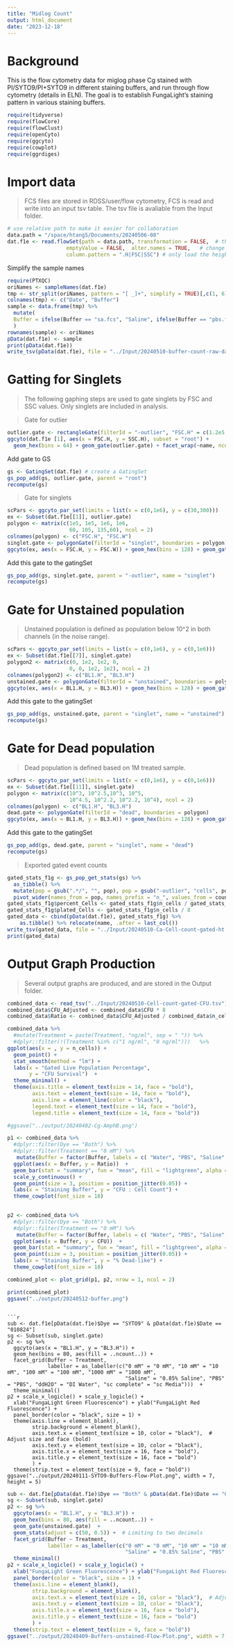 ```yaml
---
title: "Midlog Count"
output: html_document
date: "2023-12-18"
---
```


# Background
This is the flow cytometry data for miglog phase Cg stained with PI/SYTO9/PI+SYTO9 in different staining buffers, and run through flow cytometry (details in ELN). The goal is to establish FungaLight's staining pattern in various staining buffers.

```r
require(tidyverse)
require(flowCore)
require(flowClust)
require(openCyto)
require(ggcyto)
require(cowplot)
require(ggrdiges)
```

# Import data
> FCS files are stored in RDSS/user/flow cytometry, FCS is read and write into an input tsv table. The tsv file is avaliable from the Input folder.

```r
# use relative path to make it easier for collaboration
data.path = "/space/htang5/Documents/20240506-08"
dat.f1e <- read.flowSet(path = data.path, transformation = FALSE,  # the original values are already linearized. 
                   emptyValue = FALSE,  alter.names = TRUE,   # change parameter names to R format
                   column.pattern = ".H|FSC|SSC") # only load the height variables for the fluorescent parameters
```

Simplify the sample names

```r
require(PTXQC)
oriNames <- sampleNames(dat.f1e)
tmp <- str_split(oriNames, pattern = "[ _]+", simplify = TRUE)[,c(1, 6)] 
colnames(tmp) <- c("Date", "Buffer") 
sample <- data.frame(tmp) %>% 
  mutate(
  Buffer = ifelse(Buffer == "sa.fcs", "Saline", ifelse(Buffer == "pbs.fcs", "PBS", ifelse(Buffer == "water.fcs", "ddH2O", "SC")))
  )
rownames(sample) <- oriNames
pData(dat.f1e) <- sample
print(pData(dat.f1e))
write_tsv(pData(dat.f1e), file = "../Input/20240510-buffer-count-raw-data-ht.tsv")
```

# Gatting for Singlets
>The following gaphing steps are used to gate singlets by FSC and SSC values. Only singlets are included in analysis.

>Gate for outlier 

```r
outlier.gate <- rectangleGate(filterId = "-outlier", "FSC.H" = c(1.2e5, 1e6), "SSC.H" = c(1e2, 1e6))
ggcyto(dat.f1e [1], aes(x = FSC.H, y = SSC.H), subset = "root") +
  geom_hex(bins = 64) + geom_gate(outlier.gate) + facet_wrap(~name, ncol = 2) + ggcyto_par_set(limits = "instrument")
```
Add gate to GS
```r
gs <- GatingSet(dat.f1e) # create a GatingSet
gs_pop_add(gs, outlier.gate, parent = "root")
recompute(gs)
```

>Gate for singlets

```r
scPars <- ggcyto_par_set(limits = list(x = c(0,1e6), y = c(30,300)))
ex <- Subset(dat.f1e[[1]], outlier.gate)
polygon <- matrix(c(1e5, 1e5, 1e6, 1e6, 
                    60, 105, 135,60), ncol = 2)
colnames(polygon) <- c("FSC.H", "FSC.W")
singlet.gate <- polygonGate(filterId = "singlet", boundaries = polygon)
ggcyto(ex, aes(x = FSC.H, y = FSC.W)) + geom_hex(bins = 128) + geom_gate(singlet.gate) + geom_stats() + scPars
```


Add this gate to the gatingSet
```r
gs_pop_add(gs, singlet.gate, parent = "-outlier", name = "singlet")
recompute(gs)
```

# Gate for Unstained population
> Unstained population is defined as population below 10^2 in both channels (in the noise range).

```r
scPars <- ggcyto_par_set(limits = list(x = c(0,1e6), y = c(0,1e6)))
ex <- Subset(dat.f1e[[7]], singlet.gate)
polygon2 <- matrix(c(0, 1e2, 1e2, 0,
                    0, 0, 1e2, 1e2), ncol = 2)
colnames(polygon2) <- c("BL1.H", "BL3.H")
unstained.gate <- polygonGate(filterId = "unstained", boundaries = polygon2)
ggcyto(ex, aes(x = BL1.H, y = BL3.H)) + geom_hex(bins = 128) + geom_gate(unstained.gate) + geom_stats() + scPars + scale_x_logicle() + scale_y_logicle() 
```
Add this gate to the gatingSet

```r
gs_pop_add(gs, unstained.gate, parent = "singlet", name = "unstained")
recompute(gs)
```

# Gate for Dead population
> Dead population is defined based on 1M treated sample.

```r
scPars <- ggcyto_par_set(limits = list(x = c(0,1e6), y = c(0,1e6)))
ex <- Subset(dat.f1e[[11]], singlet.gate)
polygon <- matrix(c(10^3, 10^2.5,10^3, 10^5,
                    10^4.5, 10^2.2, 10^2.2, 10^4), ncol = 2)
colnames(polygon) <- c("BL1.H", "BL3.H")
dead.gate <- polygonGate(filterId = "dead", boundaries = polygon)
ggcyto(ex, aes(x = BL1.H, y = BL3.H)) + geom_hex(bins = 128) + geom_gate(dead.gate) + geom_stats() + scPars + scale_x_logicle() + scale_y_logicle() 
```
Add this gate to the gatingSet

```r
gs_pop_add(gs, dead.gate, parent = "singlet", name = "dead")
recompute(gs)
```

>Exported gated event counts

```r
gated_stats_f1g <- gs_pop_get_stats(gs) %>% 
  as_tibble() %>% 
  mutate(pop = gsub(".*/", "", pop), pop = gsub("-outlier", "cells", pop)) %>% 
  pivot_wider(names_from = pop, names_prefix = "n_", values_from = count)
gated_stats_f1g$percent_Cells <- gated_stats_f1g$n_cells / gated_stats_f1g$n_root
gated_stats_f1g$plated_Cells <- gated_stats_f1g$n_cells / 8
gated_data <- cbind(pData(dat.f1e), gated_stats_f1g) %>% 
    as.tibble() %>% relocate(name, .after = last_col())
write_tsv(gated_data, file = "../Input/20240510-Ca-Cell-count-gated-ht.tsv")
print(gated_data)
```

# Output Graph Production
>Several output graphs are produced, and are stored in the Output folder.

```r
combined_data <- read_tsv("../Input/20240510-Cell-count-gated-CFU.tsv")
combined_data$CFU_Adjusted <- combined_data$CFU * 8
combined_data$Ratio <- combined_data$CFU_Adjusted / combined_data$n_cells

combined_data %>%
  #mutate(Treatment = paste(Treatment, "ng/ml", sep = " ")) %>% 
  #dplyr::filter(!(Treatment %in% c("1 ng/ml", "0 ng/ml")))   %>% 
ggplot(aes(x = , y = n_cells)) + 
  geom_point() +
  stat_smooth(method = "lm") +
  labs(x = "Gated Live Population Percentage",
       y = "CFU Survival")  +
  theme_minimal() +
  theme(axis.title = element_text(size = 14, face = "bold"),
        axis.text = element_text(size = 14, face = "bold"),
        axis.line = element_line(color = "black"),
        legend.text = element_text(size = 14, face = "bold"), 
        legend.title = element_text(size = 14, face = "bold")) 

#ggsave("../output/20240402-Cg-AmphB.png")
```
```r
p1 <- combined_data %>% 
  #dplyr::filter(Dye == "Both") %>% 
  #dplyr::filter(Treatment == "0 mM") %>% 
   mutate(Buffer = factor(Buffer, labels = c( "Water", "PBS", "Saline",  "SC"))) %>%
  ggplot(aes(x = Buffer, y = Ratio))  + 
  geom_bar(stat = "summary", fun = "mean", fill = "lightgreen", alpha = 0.7) +
  scale_y_continuous() +
  geom_point(size = 3, position = position_jitter(0.05)) + 
  labs(x = "Staining Buffer", y = "CFU : Cell Count") +
  theme_cowplot(font_size = 18) 
  

p2 <- combined_data %>% 
  #dplyr::filter(Dye == "Both") %>% 
  #dplyr::filter(Treatment == "0 mM") %>% 
   mutate(Buffer = factor(Buffer, labels = c( "Water", "PBS", "Saline",  "SC"))) %>%
  ggplot(aes(x = Buffer, y = CFU))  + 
  geom_bar(stat = "summary", fun = "mean", fill = "lightgreen", alpha = 0.7) +
  geom_point(size = 3, position = position_jitter(0.05)) + 
  labs(x = "Staining Buffer", y = "% Dead-like") +
  theme_cowplot(font_size = 18) 

combined_plot <- plot_grid(p1, p2, nrow = 1, ncol = 2)

print(combined_plot)
ggsave("../output/20240512-buffer.png")
```
```

```r
sub <- dat.f1e[pData(dat.f1e)$Dye == "SYTO9" & pData(dat.f1e)$Date == "010824"] 
sg <- Subset(sub, singlet.gate)
p2 <- sg %>% 
  ggcyto(aes(x = "BL1.H", y = "BL3.H")) + 
  geom_hex(bins = 80, aes(fill = ..ncount..)) + 
  facet_grid(Buffer ~ Treatment, 
             labeller = as_labeller(c("0 mM" = "0 mM", "10 mM" = "10 mM", "100 mM" = "100 mM", "1000 mM" = "1000 mM",
                                      "Saline" = "0.85% Saline", "PBS" = "PBS", "ddH2O" = "DI Water", "sc complete" = "sc Media")))  + 
  theme_minimal()
p2 + scale_x_logicle() + scale_y_logicle() +
  xlab("FungaLight Green Fluorescence") + ylab("FungaLight Red Fluorescence") +
  panel_border(color = "black", size = 1) +
  theme(axis.line = element_blank(),
        strip.background = element_blank(),
        axis.text.x = element_text(size = 10, color = "black"),  # Adjust size and face (bold)
        axis.text.y = element_text(size = 10, color = "black"),
        axis.title.x = element_text(size = 16, face = "bold"),
        axis.title.y = element_text(size = 16, face = "bold")
        ) + 
  theme(strip.text = element_text(size = 9, face = "bold")) 
ggsave("../output/20240111-SYTO9-Buffers-Flow-Plot.png", width = 7, height = 5)
```

```r
sub <- dat.f1e[pData(dat.f1e)$Dye == "Both" & pData(dat.f1e)$Date == "010824"] 
sg <- Subset(sub, singlet.gate)
p2 <- sg %>% 
  ggcyto(aes(x = "BL1.H", y = "BL3.H")) + 
  geom_hex(bins = 80, aes(fill = ..ncount..)) + 
  geom_gate(unstained.gate)  + 
  geom_stats(adjust = c(50, 0.5)) +  # Limiting to two decimals
  facet_grid(Buffer ~ Treatment, 
             labeller = as_labeller(c("0 mM" = "0 mM", "10 mM" = "10 mM", "100 mM" = "100 mM", "1000 mM" = "1000 mM",
                                      "Saline" = "0.85% Saline", "PBS" = "PBS", "ddH2O" = "DI Water", "sc complete" = "Media"))) +
  theme_minimal()
p2 + scale_x_logicle() + scale_y_logicle() +
  xlab("FungaLight Green Fluorescence") + ylab("FungaLight Red Fluorescence") +
  panel_border(color = "black", size = 1) +
  theme(axis.line = element_blank(),
        strip.background = element_blank(),
        axis.text.x = element_text(size = 10, color = "black"),  # Adjust size and face (bold)
        axis.text.y = element_text(size = 10, color = "black"),
        axis.title.x = element_text(size = 16, face = "bold"),
        axis.title.y = element_text(size = 16, face = "bold")
        ) + 
  theme(strip.text = element_text(size = 9, face = "bold")) 
ggsave("../output/20240409-Buffers-unstained-Flow-Plot.png", width = 7, height = 5)
```


















